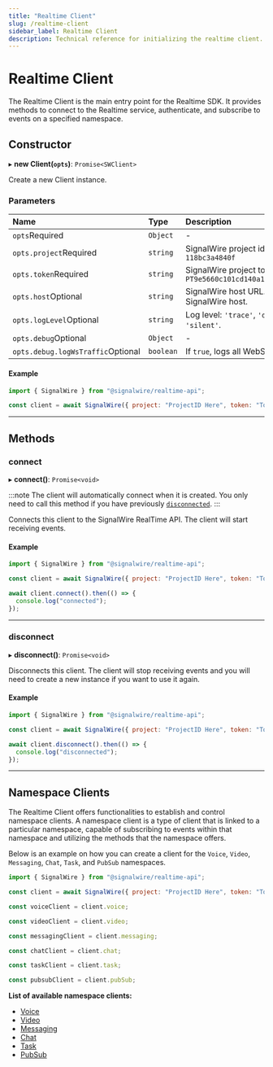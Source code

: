 ```yaml
---
title: "Realtime Client"
slug: /realtime-client
sidebar_label: Realtime Client
description: Technical reference for initializing the realtime client.
---
```


[chat]: ../chat/chat-client.mdx
[messaging]: ../messaging/messaging-client.mdx
[pubsub]: ../pubsub/pubsub-client.mdx
[task]: ../task/task-client.mdx
[video]: ../video/video-client.mdx
[voice]: ../voice/voice-client.mdx
[link]: #disconnect

# Realtime Client

The Realtime Client is the main entry point for the Realtime SDK.
It provides methods to connect to the Realtime service, authenticate, and subscribe to events on a specified namespace.

## **Constructor**

▸ **new Client(`opts`)**: `Promise<SWClient>`

Create a new Client instance.

### Parameters

| Name                       | Type      | Description                                                                         |
|:---------------------------|:----------|:------------------------------------------------------------------------------------|
| `opts`<span className="required-arg">Required</span>                     | `Object`  | -                                                                                   |
| `opts.project`<span className="required-arg">Required</span>             | `string`  | SignalWire project id, e.g. `a10d8a9f-2166-4e82-56ff-118bc3a4840f`                  |
| `opts.token`<span className="required-arg">Required</span>               | `string`  | SignalWire project token, e.g. `PT9e5660c101cd140a1c93a0197640a369cf5f16975a0079c9` |
| `opts.host`<span className="optional-arg">Optional</span>                | `string`  | SignalWire host URL. Default is the standard SignalWire host.                       |
| `opts.logLevel`<span className="optional-arg">Optional</span>            | `string`  | Log level: `'trace'`, `'debug'`, `'info'`, `'warn'`, `'error'`, or `'silent'`.      |
| `opts.debug`<span className="optional-arg">Optional</span>              | `Object`  | -                                                                                   |
| `opts.debug.logWsTraffic`<span className="optional-arg">Optional</span> | `boolean` | If `true`, logs all WebSocket traffic. Default is `false`.                          |

#### Example

```javascript
import { SignalWire } from "@signalwire/realtime-api";

const client = await SignalWire({ project: "ProjectID Here", token: "Token Here"})
```

---

## **Methods**

### connect

▸ **connect()**: `Promise<void>`

:::note
The client will automatically connect when it is created. You only need to call this method if you have previously [`disconnected`][link].
:::

Connects this client to the SignalWire RealTime API. The client will start receiving events.

#### Example

```javascript
import { SignalWire } from "@signalwire/realtime-api";

const client = await SignalWire({ project: "ProjectID Here", token: "Token Here" })

await client.connect().then(() => {
  console.log("connected");
});
```

---

### disconnect

▸ **disconnect()**: `Promise<void>`

Disconnects this client. The client will stop receiving events and you will need to create a new instance if you want to use it again.

#### Example

```javascript
import { SignalWire } from "@signalwire/realtime-api";

const client = await SignalWire({ project: "ProjectID Here", token: "Token Here" })

await client.disconnect().then(() => {
  console.log("disconnected");
});
```

---

## **Namespace Clients**

The Realtime Client offers functionalities to establish and control namespace clients.
A namespace client is a type of client that is linked to a particular namespace,
capable of subscribing to events within that namespace and utilizing the methods that the namespace offers.

Below is an example on how you can create a client for the `Voice`, `Video`, `Messaging`, `Chat`, `Task`, and `PubSub` namespaces.

```javascript
import { SignalWire } from "@signalwire/realtime-api";

const client = await SignalWire({ project: "ProjectID Here", token: "Token Here" })

const voiceClient = client.voice;

const videoClient = client.video;

const messagingClient = client.messaging;

const chatClient = client.chat;

const taskClient = client.task;

const pubsubClient = client.pubSub;
```

**List of available namespace clients:**

- [Voice][voice]
- [Video][video]
- [Messaging][messaging]
- [Chat][chat]
- [Task][task]
- [PubSub][pubsub]

